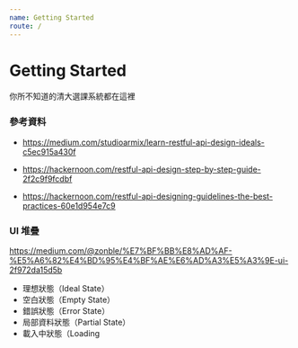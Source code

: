 ```yaml
---
name: Getting Started
route: /
---
```


# Getting Started

你所不知道的清大選課系統都在這裡

### 參考資料

- https://medium.com/studioarmix/learn-restful-api-design-ideals-c5ec915a430f

- https://hackernoon.com/restful-api-design-step-by-step-guide-2f2c9f9fcdbf

- https://hackernoon.com/restful-api-designing-guidelines-the-best-practices-60e1d954e7c9

### UI 堆疊

https://medium.com/@zonble/%E7%BF%BB%E8%AD%AF-%E5%A6%82%E4%BD%95%E4%BF%AE%E6%AD%A3%E5%A3%9E-ui-2f972da15d5b

- 理想狀態（Ideal State）
- 空白狀態（Empty State）
- 錯誤狀態（Error State）
- 局部資料狀態（Partial State）
- 載入中狀態（Loading
